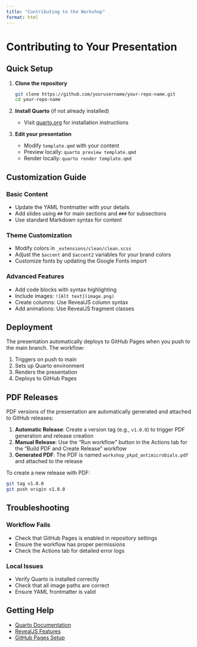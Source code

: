 ```yaml
---
title: "Contributing to the Workshop"
format: html
---
```


# Contributing to Your Presentation

## Quick Setup

1. **Clone the repository**
   ```bash
   git clone https://github.com/yourusername/your-repo-name.git
   cd your-repo-name
   ```

2. **Install Quarto** (if not already installed)
   - Visit [quarto.org](https://quarto.org/docs/get-started/) for installation instructions

3. **Edit your presentation**
   - Modify `template.qmd` with your content
   - Preview locally: `quarto preview template.qmd`
   - Render locally: `quarto render template.qmd`

## Customization Guide

### Basic Content
- Update the YAML frontmatter with your details
- Add slides using `##` for main sections and `###` for subsections
- Use standard Markdown syntax for content

### Theme Customization
- Modify colors in `_extensions/clean/clean.scss`
- Adjust the `$accent` and `$accent2` variables for your brand colors
- Customize fonts by updating the Google Fonts import

### Advanced Features
- Add code blocks with syntax highlighting
- Include images: `![Alt text](image.png)`
- Create columns: Use RevealJS column syntax
- Add animations: Use RevealJS fragment classes

## Deployment

The presentation automatically deploys to GitHub Pages when you push to the main branch. The workflow:

1. Triggers on push to main
2. Sets up Quarto environment
3. Renders the presentation
4. Deploys to GitHub Pages

## PDF Releases

PDF versions of the presentation are automatically generated and attached to GitHub releases:

1. **Automatic Release**: Create a version tag (e.g., `v1.0.0`) to trigger PDF generation and release creation
2. **Manual Release**: Use the "Run workflow" button in the Actions tab for the "Build PDF and Create Release" workflow
3. **Generated PDF**: The PDF is named `workshop_pkpd_antimicrobials.pdf` and attached to the release

To create a new release with PDF:
```bash
git tag v1.0.0
git push origin v1.0.0
```

## Troubleshooting

### Workflow Fails
- Check that GitHub Pages is enabled in repository settings
- Ensure the workflow has proper permissions
- Check the Actions tab for detailed error logs

### Local Issues
- Verify Quarto is installed correctly
- Check that all image paths are correct
- Ensure YAML frontmatter is valid

## Getting Help

- [Quarto Documentation](https://quarto.org/docs/)
- [RevealJS Features](https://quarto.org/docs/presentations/revealjs/)
- [GitHub Pages Setup](https://docs.github.com/en/pages)